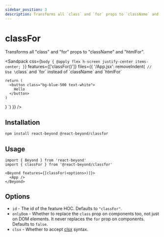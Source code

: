 ```yaml
---
sidebar_position: 3
description: Transforms all `class` and `for` props to `className` and `htmlFor`.
---
```


# classFor

Transforms all "class" and "for" props to "className" and "htmlFor".


<Sandpack
  css={`
    body {
      @apply flex h-screen justify-center items-center;
    }
  `}
  features={['classFor()']}
  files={{
    '/App.jsx': removeIndent(`
  // Use \`class\` and \`for\` instead of \`className\` and \`htmlFor\`

    return (
      <button class="bg-blue-500 text-white">
        Hello
      </button>
    )
  }
`)
  }}
/>

## Installation

```bash
npm install react-beyond @react-beyond/classfor
```

## Usage

```tsx
import { Beyond } from 'react-beyond'
import { classFor } from '@react-beyond/classfor'

<Beyond features={[classFor(<options>)]}>
  <App />
</Beyond>
```

## Options

- `id` - The id of the feature HOC. Defaults to `"classFor"`.
- `onlyDom` - Whether to replace the `class` prop on components too, not just on DOM elements. It never replaces the `for` prop on components. Defaults to `false`.
- `clsx` - Whether to accept [clsx](https://www.npmjs.com/package/clsx) syntax.
